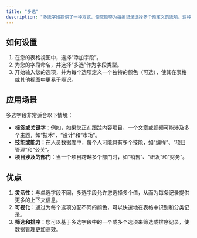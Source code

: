 ```yaml
---
title: "多选"
description: "多选字段提供了一种方式，使您能够为每条记录选择多个预定义的选项。这种字段类型非常适用于那些可能需要赋予记录多个标签、分类或属性的场景。"
---
```


## 如何设置

1. 在您的表格视图中，选择“添加字段”。
2. 为您的字段命名，并选择“多选”作为字段类型。
3. 开始输入您的选项，并为每个选项定义一个独特的颜色（可选），使其在表格或其他视图中更易于辨识。

## 应用场景

多选字段非常适合以下情境：

* **标签或关键字**：例如，如果您正在跟踪内容项目，一个文章或视频可能涉及多个主题，如“技术”、“设计”和“市场”。
* **技能或能力**：在人员数据库中，每个人可能具有多个技能，如“编程”、“项目管理”和“公关”。
* **项目涉及的部门**：当一个项目跨越多个部门时，如“销售”、“研发”和“财务”。

## 优点

1. **灵活性**：与单选字段不同，多选字段允许您选择多个值，从而为每条记录提供更多的上下文信息。
2. **可视化**：通过为每个选项分配不同的颜色，可以快速地在表格中识别和分类记录。
3. **筛选和排序**：您可以基于多选字段中的一个或多个选项来筛选或排序记录，使数据管理更加高效。
